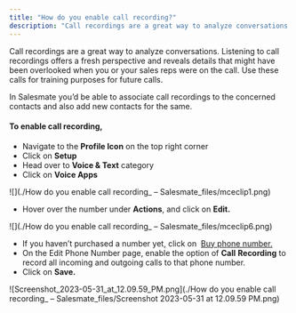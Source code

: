 ```yaml
---
title: "How do you enable call recording?"
description: "Call recordings are a great way to analyze conversations. Listening to call recordings offers a fresh perspective and reveals details that might have ..."
---
```


Call recordings are a great way to analyze conversations. Listening to call recordings offers a fresh perspective and reveals details that might have been overlooked when you or your sales reps were on the call. Use these calls for training purposes for future calls.

In Salesmate you’d be able to associate call recordings to the concerned contacts and also add new contacts for the same. 

#### To enable call recording,

*   Navigate to the **Profile Icon** on the top right corner
*   Click on **Setup**
*   Head over to **Voice & Text** category
*   Click on **Voice Apps**

![](./How do you enable call recording_ – Salesmate_files/mceclip1.png)

*   Hover over the number under **Actions**, and click on **Edit.**

![](./How do you enable call recording_ – Salesmate_files/mceclip6.png)

*   If you haven’t purchased a number yet, click on  [Buy phone number.](https://support.salesmate.io/hc/en-us/articles/360004733031) 
*   On the Edit Phone Number page, enable the option of **Call** **Recording** to record all incoming and outgoing calls to that phone number.
*   Click on **Save.**

![Screenshot_2023-05-31_at_12.09.59_PM.png](./How do you enable call recording_ – Salesmate_files/Screenshot 2023-05-31 at 12.09.59 PM.png)